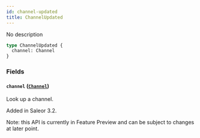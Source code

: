 ```yaml
---
id: channel-updated
title: ChannelUpdated
---
```


No description

```graphql
type ChannelUpdated {
  channel: Channel
}
```

### Fields

#### `channel` ([`Channel`](../../../developer/api-reference/objects/channel))

Look up a channel.

Added in Saleor 3.2.

Note: this API is currently in Feature Preview and can be subject to changes at later point.
